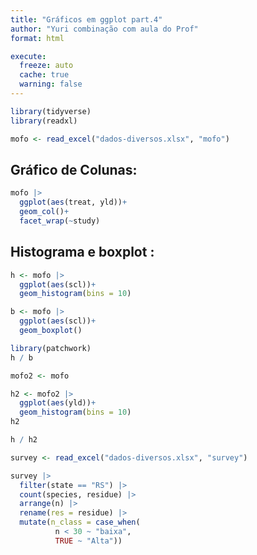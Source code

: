 ```yaml
---
title: "Gráficos em ggplot part.4"
author: "Yuri combinação com aula do Prof"
format: html

execute: 
  freeze: auto
  cache: true
  warning: false
---
```


```r
library(tidyverse)
library(readxl)

mofo <- read_excel("dados-diversos.xlsx", "mofo")
```

## Gráfico de Colunas:

```r
mofo |> 
  ggplot(aes(treat, yld))+
  geom_col()+
  facet_wrap(~study)
```

## Histograma e boxplot :

```r
h <- mofo |> 
  ggplot(aes(scl))+
  geom_histogram(bins = 10)

b <- mofo |> 
  ggplot(aes(scl))+
  geom_boxplot()
```

```r
library(patchwork)
h / b
```

```r
mofo2 <- mofo
```

```r
h2 <- mofo2 |> 
  ggplot(aes(yld))+
  geom_histogram(bins = 10)
h2

h / h2
```

```r
survey <- read_excel("dados-diversos.xlsx", "survey")

survey |> 
  filter(state == "RS") |> 
  count(species, residue) |> 
  arrange(n) |> 
  rename(res = residue) |> 
  mutate(n_class = case_when(
          n < 30 ~ "baixa",
          TRUE ~ "Alta"))
```

